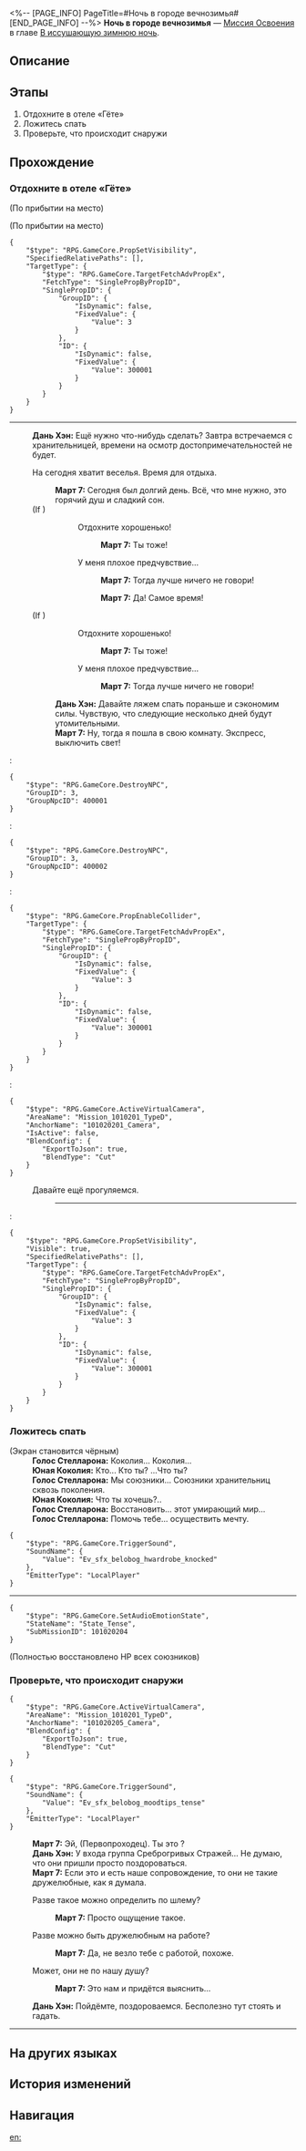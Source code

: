 <%-- [PAGE_INFO]
PageTitle=#Ночь в городе вечнозимья#
[END_PAGE_INFO] --%>
{{Дополнить|Диалоги.}}
{{Миссия Инфобокс
|id              = 1010205
|Название        = 
|Изображение     = Миссия Ночь в городе вечнозимья.png
|Тип             = Миссия Освоения
|Событие         = 
|Глава           = В иссушающую зимнюю ночь
|Условия         = Завершена [[Миссия Освоения]] «[[Ночь в городе вечнозимья]]»
|Персонажи       = Голос Стелларона; Дань Хэн; Март 7; Первопроходец; Юная Коколия
|СтартЛокация    = [[Ярило-VI]] — [[Коридор отеля]]
|Мир             = Ярило-VI
|Предыдущая      = 
|Следующая       = Можешь бежать, но тебе не спрятаться
|Награды         = Опыт Освоения*600; Журнал приключений*3; Конденсированный эфир*1; Кредиты*6 000
}}
'''Ночь в городе вечнозимья''' — [[Миссия Освоения]] в главе [[В иссушающую зимнюю ночь]].

==Описание==
{{Описание|<!--официальное описание из Перекрёстка судеб-->}}

==Этапы==
# Отдохните в отеле «Гёте»
# Ложитесь спать
# Проверьте, что происходит снаружи

==Прохождение==
{{Дополнить}}

===Отдохните в отеле «Гёте»===
{{Описание миссии|тип=Миссия Освоения|локация=Коридор отеля|За целый день прогулок по достопримечательностям вы успели погрузиться с головой в местную культуру. Ещё чуть-чуть, и можно было бы подать заявку на гражданство в административный офис Белобога.<br />Вы возвращаетесь в отель «Гёте». Вокруг всё залито тёплым светом ламп на геосущности, а в воздухе витает аромат чая. Вы быстро расслабляетесь.<br />У вас есть время пройтись по отелю перед тем, как умыться и лечь спать. Кажется, Март 7 и Дань Хэн хотят поговорить с вами перед сном.}}
{{Диалог Начало}}
;(По прибытии на место)

;(По прибытии на место)
<pre>{
	"$type": "RPG.GameCore.PropSetVisibility",
	"SpecifiedRelativePaths": [],
	"TargetType": {
		"$type": "RPG.GameCore.TargetFetchAdvPropEx",
		"FetchType": "SinglePropByPropID",
		"SinglePropID": {
			"GroupID": {
				"IsDynamic": false,
				"FixedValue": {
					"Value": 3
				}
			},
			"ID": {
				"IsDynamic": false,
				"FixedValue": {
					"Value": 300001
				}
			}
		}
	}
}</pre>
----
:'''Дань Хэн:''' Ещё нужно что-нибудь сделать? Завтра встречаемся с хранительницей, времени на осмотр достопримечательностей не будет.
:{{Диалог|Стрелка}} На сегодня хватит веселья. Время для отдыха.
::'''Март 7:''' Сегодня был долгий день. Всё, что мне нужно, это горячий душ и сладкий сон.
:;(If {{cx}}{{subst:void|<!--{"$type":"RPG.GameCore.ByHeroGender","Gender":"GENDER_WOMAN"}-->}})
:::{{Диалог|Стрелка}} Отдохните хорошенько!
::::'''Март 7:''' Ты тоже!
:::{{Диалог|Стрелка}} У меня плохое предчувствие...
::::'''Март 7:''' Тогда лучше ничего не говори!
:::{{Диалог|Стрелка}} {{MC|ж=Кто-то сказал «бой подушками»?|м=}}
::::'''Март 7:''' Да! Самое время!
:;(If {{cx}}{{subst:void|<!--{"$type":"RPG.GameCore.ByHeroGender","Gender":"GENDER_WOMAN"}-->}})
:::{{Диалог|Стрелка}} Отдохните хорошенько!
::::'''Март 7:''' Ты тоже!
:::{{Диалог|Стрелка}} У меня плохое предчувствие...
::::'''Март 7:''' Тогда лучше ничего не говори!
::'''Дань Хэн:''' Давайте ляжем спать пораньше и сэкономим силы. Чувствую, что следующие несколько дней будут утомительными.
::'''Март 7:''' Ну, тогда я пошла в свою комнату. Экспресс, выключить свет!
:<pre>{
	"$type": "RPG.GameCore.DestroyNPC",
	"GroupID": 3,
	"GroupNpcID": 400001
}</pre>
:<pre>{
	"$type": "RPG.GameCore.DestroyNPC",
	"GroupID": 3,
	"GroupNpcID": 400002
}</pre>
:<pre>{
	"$type": "RPG.GameCore.PropEnableCollider",
	"TargetType": {
		"$type": "RPG.GameCore.TargetFetchAdvPropEx",
		"FetchType": "SinglePropByPropID",
		"SinglePropID": {
			"GroupID": {
				"IsDynamic": false,
				"FixedValue": {
					"Value": 3
				}
			},
			"ID": {
				"IsDynamic": false,
				"FixedValue": {
					"Value": 300001
				}
			}
		}
	}
}</pre>
:<pre>{
	"$type": "RPG.GameCore.ActiveVirtualCamera",
	"AreaName": "Mission_1010201_TypeD",
	"AnchorName": "101020201_Camera",
	"IsActive": false,
	"BlendConfig": {
		"ExportToJson": true,
		"BlendType": "Cut"
	}
}</pre>
:{{Диалог|Выход}} Давайте ещё прогуляемся.
::----
:<pre>{
	"$type": "RPG.GameCore.PropSetVisibility",
	"Visible": true,
	"SpecifiedRelativePaths": [],
	"TargetType": {
		"$type": "RPG.GameCore.TargetFetchAdvPropEx",
		"FetchType": "SinglePropByPropID",
		"SinglePropID": {
			"GroupID": {
				"IsDynamic": false,
				"FixedValue": {
					"Value": 3
				}
			},
			"ID": {
				"IsDynamic": false,
				"FixedValue": {
					"Value": 300001
				}
			}
		}
	}
}</pre>
{{Диалог Конец}}

===Ложитесь спать===
{{Описание миссии|тип=Миссия Освоения|локация=Комната отеля|За целый день прогулок по достопримечательностям вы успели погрузиться с головой в местную культуру. Ещё чуть-чуть, и можно было бы подать заявку на гражданство в административный офис Белобога.<br />Когда наконец наступает время ложиться спать, вы чувствуете, что не можете устоять перед желанием упасть в объятия мягкой кровати.<br />Поспите, вы заслужили хороший отдых. Экспресс, выключить свет!}}
{{Диалог Начало}}

;(Экран становится чёрным)
:'''Голос Стелларона:''' Коколия... Коколия...
:'''Юная Коколия:''' Кто... Кто ты? ...Что ты?
:'''Голос Стелларона:''' Мы союзники... Союзники хранительниц сквозь поколения.
:'''Юная Коколия:''' Что ты хочешь?..
:'''Голос Стелларона:''' Восстановить... этот умирающий мир...
:'''Голос Стелларона:''' Помочь тебе... осуществить мечту.
<pre>{
	"$type": "RPG.GameCore.TriggerSound",
	"SoundName": {
		"Value": "Ev_sfx_belobog_hwardrobe_knocked"
	},
	"EmitterType": "LocalPlayer"
}</pre>
----
<pre>{
	"$type": "RPG.GameCore.SetAudioEmotionState",
	"StateName": "State_Tense",
	"SubMissionID": 101020204
}</pre>
;(Полностью восстановлено НР всех союзников)
{{Диалог Конец}}

===Проверьте, что происходит снаружи===
{{Описание миссии|тип=Миссия Освоения|локация=Коридор отеля|В первую ночь первопроходческой экспедиции вы спите не так хорошо и спокойно, как на экспрессе.<br />Не потому, что успели так привязаться к Звёздному экспрессу, а потому, что в полусне всё время слышите, как кто-то марширует за окном.<br />Внезапно раздаётся настойчивый стук в дверь. Интуиция подсказывает вам - что-то не так... Нужно выглянуть за дверь и проверить, в чём дело.}}
{{Диалог Начало}}
:<!--0.5-second delay-->
<pre>{
	"$type": "RPG.GameCore.ActiveVirtualCamera",
	"AreaName": "Mission_1010201_TypeD",
	"AnchorName": "101020205_Camera",
	"BlendConfig": {
		"ExportToJson": true,
		"BlendType": "Cut"
	}
}</pre>
<pre>{
	"$type": "RPG.GameCore.TriggerSound",
	"SoundName": {
		"Value": "Ev_sfx_belobog_moodtips_tense"
	},
	"EmitterType": "LocalPlayer"
}</pre>
:'''Март 7:''' Эй, (Первопроходец). Ты это {{MC|ж=слышала|м=слышал}}?
:'''Дань Хэн:''' У входа группа Среброгривых Стражей... Не думаю, что они пришли просто поздороваться.
:'''Март 7:''' Если это и есть наше сопровождение, то они не такие дружелюбные, как я думала.
:{{Диалог|Стрелка}} Разве такое можно определить по шлему?
::'''Март 7:''' Просто ощущение такое.
:{{Диалог|Стрелка}} Разве можно быть дружелюбным на работе?
::'''Март 7:''' Да, не везло тебе с работой, похоже.
:{{Диалог|Стрелка}} Может, они не по нашу душу?
::'''Март 7:''' Это нам и придётся выяснить...
:'''Дань Хэн:''' Пойдёмте, поздороваемся. Бесполезно тут стоять и гадать.
----
{{Диалог Конец}}

==На других языках==
{{На других языках
|en   = Everwinter Night
|zhs  = 永冬城之夜
|zht  = 永冬城之夜
|ja   = 常冬の城の夜
|ko   = 영원한 겨울 성의 밤
|es   = Eterna noche invernal
|fr   = Nuit de l'Hiver éternel
|ru   = Ночь в городе вечнозимья
|th   = ค่ำคืนของเมืองแห่งความหนาวนิรันดร์
|vi   = Đêm Ở Thành Everwinter
|de   = Immerwinternacht
|id   = Malam Kota Salju Abadi
|pt   = Noite do Inverno Eterno
}}

==История изменений==
{{История изменений|3.5}}

==Навигация==
{{Миссия Освоения Навбокс|Глава }}

[[en:]]
